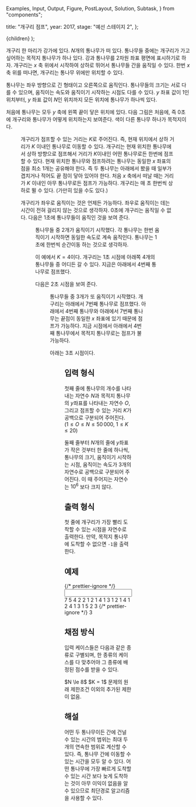   Examples,
  Input,
  Output,
  Figure,
  PostLayout,
  Solution,
  Subtask,
} from "components";

  title: "개구리 점프",
  year: 2017,
  stage: "예선 스테이지 2",
};

  <PostLayout meta={meta}>{children}</PostLayout>
);

개구리 한 마리가 강가에 있다. $N$개의 통나무가 떠 있다. 통나무들 중에는 개구리가 가고 싶어하는 목적지 통나무가 하나 있다. 강과 통나무를 $2$차원 좌표 평면에 표시하기로 하자. 개구리는 $x$ 축 위에서 시작하여 상하로 뛰어서 통나무들 간을 움직일 수 있다. 한번 $x$ 축 위를 떠나면, 개구리는 통나무 위에만 위치할 수 있다.

통나무는 좌우 방향으로 긴 형태이고 오른쪽으로 움직인다. 통나무들의 크기는 서로 다를 수 있으며, 움직이는 속도와 움직이기 시작하는 시점도 다를 수 있다. $y$ 좌표 값이 $1$인 위치부터, $y$ 좌표 값이 $N$인 위치까지 모든 위치에 통나무가 하나씩 있다.

처음에 통나무는 모두 $y$ 축에 왼쪽 끝이 닿은 위치에 있다. 다음 그림은 처음에, 즉 $0$초에 개구리와 통나무가 어떻게 위치하는지 보여준다. 색이 다른 통나무 하나가 목적지이다.

<Figure src="/2017/myungwoo/1503191296906_p1.png" alt="" />

개구리가 점프할 수 있는 거리는 $K$로 주어진다. 즉, 현재 위치에서 상하 거리가 $K$ 이내인 통나무로 이동할 수 있다. 개구리는 현재 위치한 통나무에서 상하 방향으로 점프해서 거리가 $K$이내인 어떤 통나무로든 한번에 점프할 수 있다. 현재 위치한 통나무와 점프하려는 통나무는 동일한 $x$ 좌표의 점을 최소 $1$개는 공유해야 한다. 즉 두 통나무는 아래에서 봤을 때 일부가 겹치거나 적어도 끝 점이 닿아 있어야 한다. 처음 $x$ 축에서 떠날 때는 거리가 $K$ 이내인 아무 통나무로든 점프가 가능하다. 개구리는 매 초 한번씩 상하로 뛸 수 있다. (가만히 있을 수도 있다.)

개구리가 좌우로 움직이는 것은 언제든 가능하다. 좌우로 움직이는 데는 시간이 전혀 걸리지 않는 것으로 생각하자. $0$초에 개구리는 움직일 수 없다. 다음은 $1$초에 통나무들이 움직인 것을 보여 준다.

<Figure src="/2017/myungwoo/1503191296906_p2.png" alt="" />

통나무들 중 $2$개가 움직이기 시작했다. 각 통나무는 한번 움직이기 시작하면 동일한 속도로 계속 움직인다. 통나무는 $1$초에 한번씩 순간이동 하는 것으로 생각하자.

이 예에서 $K=4$이다. 개구리는 $1$초 시점에 아래쪽 $4$개의 통나무들 중 어디든 갈 수 있다. 지금은 아래에서 $4$번째 통나무로 점프했다.

다음은 $2$초 시점을 보여 준다.

<Figure src="/2017/myungwoo/1503191296906_p3.png" alt="" />

통나무들 중 $3$개가 또 움직이기 시작했다. 개구리는 아래에서 $7$번째 통나무로 점프했다. 아래에서 $4$번째 통나무와 아래에서 $7$번째 통나무는 끝점이 동일한 $x$ 좌표에 있기 때문에 점프가 가능하다. 지금 시점에서 아래에서 $4$번째 통나무에서 목적지 통나무로는 점프가 불가능하다.

아래는 $3$초 시점이다.

<Figure src="/2017/myungwoo/1503191296906_p4.png" alt="" />

## 입력 형식

첫째 줄에 통나무의 개수를 나타내는 자연수 $N$과 목적지 통나무의 $y$좌표를 나타내는 자연수 $O$, 그리고 점프할 수 있는 거리 $K$가 공백으로 구분되어 주어진다. ($1 \le O \le N \le 50\,000$, $1 \le K \le 20$)

둘째 줄부터 $N$개의 줄에 $y$좌표가 작은 것부터 한 줄에 하나씩, 통나무의 크기, 움직이기 시작하는 시점, 움직이는 속도가 $3$개의 자연수로 공백으로 구분되어 주어진다. 이 때 주어지는 자연수는 $10^6$ 보다 크지 않다.

## 출력 형식

첫 줄에 개구리가 가장 빨리 도착할 수 있는 시점을 자연수로 출력한다. 만약, 목적지 통나무에 도착할 수 없으면 `-1`을 출력한다.

## 예제

<Examples>
  {/* prettier-ignore */}
  <Input>
7 5 4
2 2 1
2 1 4
1 3 1
2 1 4
1 2 4
1 3 1
5 2 3
  </Input>
  {/* prettier-ignore */}
  <Output>
3
  </Output>
</Examples>

## 채점 방식

입력 케이스들은 다음과 같은 종류로 구별되며, 한 종류의 케이스를 다 맞추어야 그 종류에 배정된 점수를 받을 수 있다.

<Subtask index={1} score={50}>
  $N \le 8$
</Subtask>
<Subtask index={2} score={100}>
  $K = 1$
</Subtask>
<Subtask index={2} score={200}>
  문제의 원래 제한조건 이외의 추가된 제한이 없음.
</Subtask>

## 해설

<Solution>
  어떤 두 통나무이든 간에 건널 수 있는 시간의 범위는 최대 두개의 연속한 범위로
  계산할 수 있다. 즉, 통나무 간에 이동할 수 있는 시간을 모두 알 수 있다. 어떤
  통나무에 가장 빠르게 도착할 수 있는 시간 보다 늦게 도착하는 것이 아무 이익이
  없음을 알 수 있으므로 최단경로 알고리즘을 사용할 수 있다.
</Solution>
